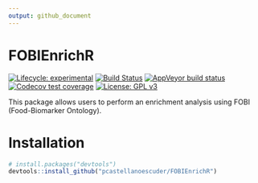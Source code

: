 ```yaml
---
output: github_document
---
```


# FOBIEnrichR

<!-- badges: start -->
[![Lifecycle: experimental](https://img.shields.io/badge/lifecycle-experimental-orange.svg)](https://www.tidyverse.org/lifecycle/#experimental)
[![Build Status](https://travis-ci.com/pcastellanoescuder/FOBIEnrichR.svg?branch=master)](https://travis-ci.com/pcastellanoescuder/FOBIEnrichR)
[![AppVeyor build status](https://ci.appveyor.com/api/projects/status/github/pcastellanoescuder/FOBIEnrichR?branch=master&svg=true)](https://ci.appveyor.com/project/pcastellanoescuder/FOBIEnrichR)
[![Codecov test coverage](https://codecov.io/gh/pcastellanoescuder/FOBIEnrichR/branch/master/graph/badge.svg)](https://codecov.io/gh/pcastellanoescuder/FOBIEnrichR?branch=master)
[![License: GPL v3](https://img.shields.io/badge/License-GPLv3-blue.svg)](https://www.gnu.org/licenses/gpl-3.0)
<!-- badges: end -->

This package allows users to perform an enrichment analysis using FOBI (Food-Biomarker Ontology).

# Installation

```r
# install.packages("devtools")
devtools::install_github("pcastellanoescuder/FOBIEnrichR")
```


